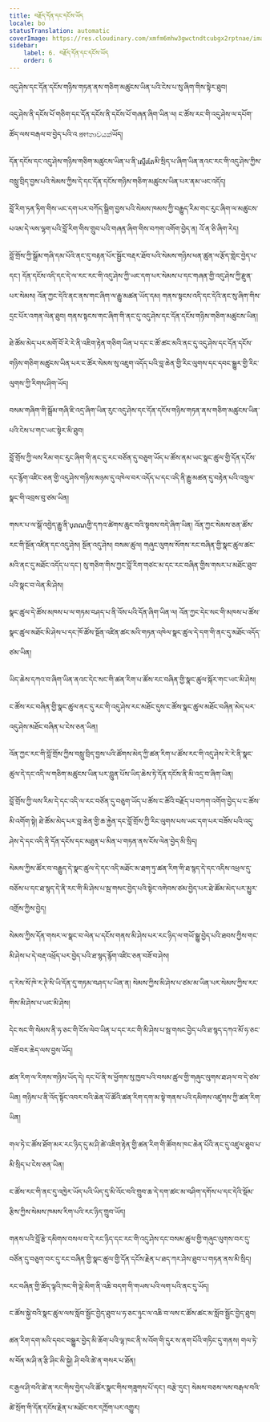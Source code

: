 ```yaml
---
title: བརྗོད་དོན་དང་དངོས་ཡོད
locale: bo
statusTranslation: automatic
coverImage: https://res.cloudinary.com/xmfm6mhw3gwctndtcubgx2rptnae/image/upload/v1741354419/small_cover_la_gran_rebelion_28716e29d2.webp
sidebar:
    label: 6. བརྗོད་དོན་དང་དངོས་ཡོད
    order: 6
---
```

འདུ་ཤེས་དང་དོན་དངོས་གཉིས་གཏན་ནས་གཅིག་མཚུངས་ཡིན་པའི་ངེས་པ་སུ་ཞིག་གིས་སྟེར་ཐུབ།

འདུ་ཤེས་ནི་དངོས་པོ་གཅིག་དང་དོན་དངོས་ནི་དངོས་པོ་གཞན་ཞིག་ཡིན་ལ། ང་ཚོས་རང་གི་འདུ་ཤེས་ལ་དཔོག་ཚོད་ལས་བརྒལ་བ་བྱེད་པའི་འ প্রবণතාවයක්ཡོད།

དོན་དངོས་དང་འདུ་ཤེས་གཉིས་གཅིག་མཚུངས་ཡིན་པ་ནི་ស្ទើរតែམི་སྲིད་པ་ཞིག་ཡིན་ནའང་རང་གི་འདུ་ཤེས་ཀྱིས་བསླུ་བྲིད་བྱས་པའི་སེམས་ཀྱིས་དེ་དང་དོན་དངོས་གཉིས་གཅིག་མཚུངས་ཡིན་པར་ནམ་ཡང་འདོད།

བློ་རིག་ཏན་ཏིག་གིས་ཡང་དག་པར་བཀོད་སྒྲིག་བྱས་པའི་སེམས་ཁམས་ཀྱི་བརྒྱུད་རིམ་གང་རུང་ཞིག་ལ་མཚུངས་པའམ་དེ་ལས་ལྷག་པའི་བློ་རིག་གིས་གྲུབ་པའི་གཞན་ཞིག་གིས་བཀག་འགོག་བྱེད་ན། འོ་ན་ཅི་ཞིག་རེད།

བློ་གྲོས་ཀྱི་སྒྲོམ་གཞི་དམ་པོའི་ནང་དུ་བརྟན་པོར་སྦྱོང་བརྡར་ཐོབ་པའི་སེམས་གཉིས་ཕན་ཚུན་ལ་རྩོད་གླེང་བྱེད་པ་དང་། དོན་དངོས་འདི་དང་དེ་ལ་རང་རང་གི་འདུ་ཤེས་ཀྱི་ཡང་དག་པར་སེམས་པ་དང་གཞན་གྱི་འདུ་ཤེས་ཀྱི་རྫུན་པར་སེམས། འོན་ཀྱང་དེའི་ནང་ནས་གང་ཞིག་ལ་རྒྱུ་མཚན་ཡོད་དམ། གནས་སྟངས་འདི་དང་དེའི་ནང་སུ་ཞིག་གིས་དྲང་པོར་འགན་ལེན་ཐུབ། གནས་སྟངས་གང་ཞིག་གི་ནང་དུ་འདུ་ཤེས་དང་དོན་དངོས་གཉིས་གཅིག་མཚུངས་ཡིན།

ཐེ་ཚོམ་མེད་པར་མགོ་བོ་རེ་རེ་ནི་འཇིག་རྟེན་གཅིག་ཡིན་པ་དང་ང་ཚོ་ཚང་མའི་ནང་དུ་འདུ་ཤེས་དང་དོན་དངོས་གཉིས་གཅིག་མཚུངས་ཡིན་པར་ང་ཚོར་སེམས་སུ་འཇུག་འདོད་པའི་བླ་ཆེན་གྱི་རིང་ལུགས་དང་དབང་སྒྱུར་གྱི་རིང་ལུགས་ཀྱི་རིགས་ཤིག་ཡོད།

བསམ་གཞིག་གི་སྒྲོམ་གཞི་ཇི་འདྲ་ཞིག་ཡིན་རུང་འདུ་ཤེས་དང་དོན་དངོས་གཉིས་གཏན་ནས་གཅིག་མཚུངས་ཡིན་པའི་ངེས་པ་གང་ཡང་སྟེར་མི་ཐུབ།

བློ་གྲོས་ཀྱི་ལས་རིམ་གང་རུང་ཞིག་གི་ནང་དུ་རང་བཙོན་དུ་བཅུག་ཡོད་པ་ཚོས་ནམ་ཡང་སྣང་ཚུལ་གྱི་དོན་དངོས་དང་རྙོག་འཛིང་ཅན་གྱི་འདུ་ཤེས་གཉིས་མཉམ་དུ་འཁེལ་བར་འདོད་པ་དང་འདི་ནི་རྒྱུ་མཚན་དུ་བརྟེན་པའི་འཁྲུལ་སྣང་གི་འབྲས་བུ་ཙམ་ཡིན།

གསར་པ་ལ་སྒོ་འབྱེད་རྒྱུ་ནི་បុរាណགྱི་དཀའ་ཚེགས་ཆུང་བའི་སྟབས་བདེ་ཞིག་ཡིན། འོན་ཀྱང་སེམས་ཅན་ཚོས་རང་གི་སྔོན་འཛིན་དང་འདུ་ཤེས། སྔོན་འདུ་ཤེས། བསམ་ཚུལ། གཞུང་ལུགས་སོགས་རང་བཞིན་གྱི་སྣང་ཚུལ་ཚང་མའི་ནང་དུ་མཐོང་འདོད་པ་དང་། སུ་གཅིག་གིས་ཀྱང་བློ་རིག་གཙང་མ་དང་རང་བཞིན་གྱིས་གསར་པ་མཐོང་ཐུབ་པའི་སྣང་བ་ལེན་མི་ཤེས།

སྣང་ཚུལ་དེ་ཚོས་མཁས་པ་ལ་གཏམ་བཤད་པ་ནི་འོས་པའི་དོན་ཞིག་ཡིན་ལ། འོན་ཀྱང་དེང་སང་གི་མཁས་པ་ཚོས་སྣང་ཚུལ་མཐོང་མི་ཤེས་པ་དང་ཁོ་ཚོས་སྔོན་འཛིན་ཚང་མའི་གཏན་འཁེལ་སྣང་ཚུལ་དེ་དག་གི་ནང་དུ་མཐོང་འདོད་ཙམ་ཡིན།

ཡིད་ཆེས་དཀའ་བ་ཞིག་ཡིན་ནའང་དེང་སང་གི་ཚན་རིག་པ་ཚོས་རང་བཞིན་གྱི་སྣང་ཚུལ་སྐོར་གང་ཡང་མི་ཤེས།

ང་ཚོས་རང་བཞིན་གྱི་སྣང་ཚུལ་ནང་དུ་རང་གི་འདུ་ཤེས་རང་མཐོང་དུས་ང་ཚོས་སྣང་ཚུལ་མཐོང་བཞིན་མེད་པར་འདུ་ཤེས་མཐོང་བཞིན་པ་ངེས་ཅན་ཡིན།

འོན་ཀྱང་རང་གི་བློ་གྲོས་ཀྱིས་བསླུ་བྲིད་བྱས་པའི་ཚོགས་མེད་ཀྱི་ཚན་རིག་པ་ཚོས་རང་གི་འདུ་ཤེས་རེ་རེ་ནི་སྣང་ཚུལ་དེ་དང་འདི་ལ་གཅིག་མཚུངས་ཡིན་པར་བླུན་པོས་ཡིད་ཆེས་ཏེ་དོན་དངོས་ནི་མི་འདྲ་བ་ཞིག་ཡིན།

བློ་གྲོས་ཀྱི་ལས་རིམ་དེ་དང་འདི་ལ་རང་བཙོན་དུ་བཅུག་ཡོད་པ་ཚོས་ང་ཚོའི་བརྗོད་པ་བཀག་འགོག་བྱེད་པ་ང་ཚོས་མི་འགོག་སྟེ། ཐེ་ཚོམ་མེད་པར་བླ་ཆེན་གྱི་ཆ་རྐྱེན་དང་བློ་གྲོས་ཀྱི་རིང་ལུགས་པས་ཡང་དག་པར་བཟོས་པའི་འདུ་ཤེས་དེ་དང་འདི་ནི་དོན་དངོས་དང་མཐུན་པ་མིན་པ་གཏན་ནས་ངོས་ལེན་བྱེད་མི་སྲིད།

སེམས་ཀྱིས་ཚོར་བ་བརྒྱུད་དེ་སྣང་ཚུལ་དེ་དང་འདི་མཐོང་མ་ཐག་ཏུ་ཚན་རིག་གི་ཐ་སྙད་དེ་དང་འདིས་འཕྲལ་དུ་བཅོས་པ་དང་ཐ་སྙད་དེ་ནི་རང་གི་མི་ཤེས་པ་སྦ་གསང་བྱེད་པའི་སྟེང་འགེབས་ཙམ་བྱེད་པར་ཐེ་ཚོམ་མེད་པར་མྱུར་འགྲོས་ཀྱིས་བྱེད།

སེམས་ཀྱིས་དོན་གསར་ལ་སྣང་བ་ལེན་པ་དངོས་གནས་མི་ཤེས་པར་རང་ཉིད་ལ་གཡོ་སྒྱུ་བྱེད་པའི་ཐབས་ཀྱིས་གང་མི་ཤེས་པ་དེ་བརྡ་འཕྲོད་པར་བྱེད་པའི་ཐ་སྙད་རྙོག་འཛིང་ཅན་བཟོ་བ་ཤེས།

ད་རེས་སོ་ཁེ་ར་ཊེ་སི་ཡི་དོན་དུ་གཏམ་བཤད་པ་ཡིན་ན། སེམས་ཀྱིས་མི་ཤེས་པ་ཙམ་མ་ཡིན་པར་སེམས་ཀྱིས་རང་གིས་མི་ཤེས་པ་ཡང་མི་ཤེས།

དེང་སང་གི་སེམས་ནི་ཧ་ཅང་གི་ངོས་ལེབ་ཡིན་པ་དང་རང་གི་མི་ཤེས་པ་སྦ་གསང་བྱེད་པའི་ཐ་སྙད་དཀའ་མོ་ཧ་ཅང་བཟོ་བར་ཆེད་ལས་བྱས་ཡོད།

ཚན་རིག་ལ་རིགས་གཉིས་ཡོད་དེ། དང་པོ་ནི་ས་ཕྱོགས་སུ་ཁྱབ་པའི་བསམ་ཚུལ་གྱི་གཞུང་ལུགས་ཐ་ཤལ་བ་དེ་ཙམ་ཡིན། གཉིས་པ་ནི་འོད་སྟོང་འབར་བའི་ཆེན་པོ་ཚོའི་ཚན་རིག་དག་མ་སྟེ་གནས་པའི་དམིགས་འཛུགས་ཀྱི་ཚན་རིག་ཡིན།

གལ་ཏེ་ང་ཚོས་ཐོག་མར་རང་ཉིད་དུ་མ་ཤི་ཚེ་འཇིག་རྟེན་གྱི་ཚན་རིག་གི་ཚོགས་ཁང་ཆེན་པོའི་ནང་དུ་འཛུལ་ཐུབ་པ་མི་སྲིད་པ་ངེས་ཅན་ཡིན།

ང་ཚོས་རང་གི་ནང་དུ་འཁྱེར་ཡོད་པའི་ཡིད་དུ་མི་འོང་བའི་གྲུབ་ཆ་དེ་དག་ཚང་མ་བཤིག་དགོས་པ་དང་དེའི་སྡོམ་རྩིས་ཀྱིས་སེམས་ཁམས་རིག་པའི་རང་ཉིད་གྲུབ་ཡོད།

གནས་པའི་བློ་རྩེ་དམིགས་བསལ་བ་དེ་རང་ཉིད་དང་རང་གི་འདུ་ཤེས་དང་བསམ་ཚུལ་གྱི་གཞུང་ལུགས་བར་དུ་བཙོན་དུ་བཅུག་བར་དུ་རང་བཞིན་གྱི་སྣང་ཚུལ་གྱི་དོན་དངོས་རྗེན་པ་ཐད་ཀར་ཤེས་ཐུབ་པ་གཏན་ནས་མི་སྲིད།

རང་བཞིན་གྱི་ཚོད་ལྟའི་ཁང་གི་ལྡེ་མིག་ནི་འཆི་བདག་གི་གཡས་པའི་ལག་པའི་ནང་དུ་ཡོད།

ང་ཚོས་སྐྱེ་བའི་སྣང་ཚུལ་ལས་སློབ་སྦྱོང་བྱེད་ཐུབ་པ་ཧ་ཅང་ཉུང་ལ་འཆི་བ་ལས་ང་ཚོས་ཚང་མ་སློབ་སྦྱོང་བྱེད་ཐུབ།

ཚན་རིག་དག་མའི་དབང་བསྒྱུར་བྱེད་མི་ཆོག་པའི་ལྷ་ཁང་ནི་ས་འོག་གི་དུར་ས་ནག་པོའི་གཏིང་དུ་གནས། གལ་ཏེ་ས་བོན་མ་ཤི་ན་རྩི་ཤིང་མི་སྐྱེ། ཤི་བའི་ཚེ་ན་གསར་པ་ཐོན།

ང་རྒྱལ་ཤི་བའི་ཚེ་ན་རང་གིས་བྱེད་པའི་ཚོར་སྣང་གིས་གཟུགས་པོ་དང་། བརྩེ་དུང་། སེམས་བཅས་ལས་བརྒལ་བའི་ཚེ་སྲོག་གི་དོན་དངོས་རྗེན་པ་མཐོང་བར་དཀྲོག་པར་འགྱུར།
